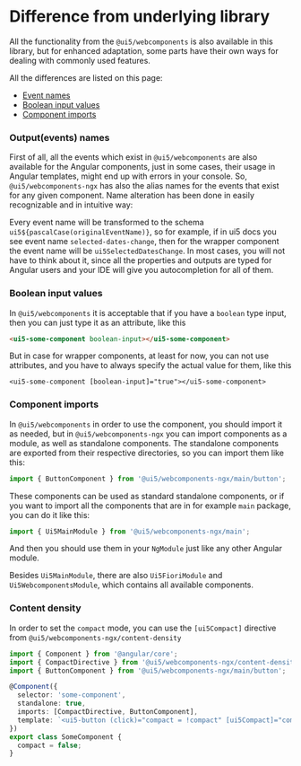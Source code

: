 
<Meta title="Difference from underlying library" />

# Difference from underlying library

All the functionality from the `@ui5/webcomponents` is also available in this library, but for enhanced adaptation, some parts have their own ways for dealing with commonly used features.

All the differences are listed on this page:

- [Event names](#outputevents-names)
- [Boolean input values](#boolean-input-values)
- [Component imports](#component-imports)

### Output(events) names

First of all, all the events which exist in `@ui5/webcomponents` are also available for the Angular components, just in some cases, their usage in Angular templates, might end up with errors in your console.
So, `@ui5/webcomponents-ngx` has also the alias names for the events that exist for any given component. Name alteration has been done in easily recognizable and in intuitive way:

Every event name will be transformed to the schema `ui5${pascalCase(originalEventName)}`, so for example, if in ui5 docs you see event name `selected-dates-change`, then for the wrapper component
the event name will be `ui5SelectedDatesChange`. In most cases, you will not have to think about it, since all the properties and outputs are typed for Angular users and your IDE will give you autocompletion
for all of them.


### Boolean input values

In `@ui5/webcomponents` it is acceptable that if you have a `boolean` type input, then you can just type it as an attribute, like this
```html
<ui5-some-component boolean-input></ui5-some-component>
```
But in case for wrapper components, at least for now, you can not use attributes, and you have to always specify the actual value for them, like this

```angular2html
<ui5-some-component [boolean-input]="true"></ui5-some-component>
```

### Component imports
In `@ui5/webcomponents` in order to use the component, you should import it as needed, but in `@ui5/webcomponents-ngx` you can import components as a module, as well as standalone components.
The standalone components are exported from their respective directories, so you can import them like this:

```typescript
import { ButtonComponent } from '@ui5/webcomponents-ngx/main/button';
```
These components can be used as standard standalone components, or if you want to import all the components that are in for example `main` package, you can do it like this:

```typescript
import { Ui5MainModule } from '@ui5/webcomponents-ngx/main';
```
And then you should use them in your `NgModule` just like any other Angular module.

Besides `Ui5MainModule`, there are also `Ui5FioriModule` and `Ui5WebcomponentsModule`, which contains all available components.

### Content density

In order to set the `compact` mode, you can use the `[ui5Compact]` directive from `@ui5/webcomponents-ngx/content-density`

```ts
import { Component } from '@angular/core';
import { CompactDirective } from '@ui5/webcomponents-ngx/content-density';
import { ButtonComponent } from '@ui5/webcomponents-ngx/main/button';

@Component({
  selector: 'some-component',
  standalone: true,
  imports: [CompactDirective, ButtonComponent],
  template: `<ui5-button (click)="compact = !compact" [ui5Compact]="compact">Toggle compact</ui5-button>`,
})
export class SomeComponent {
  compact = false;
}
```
